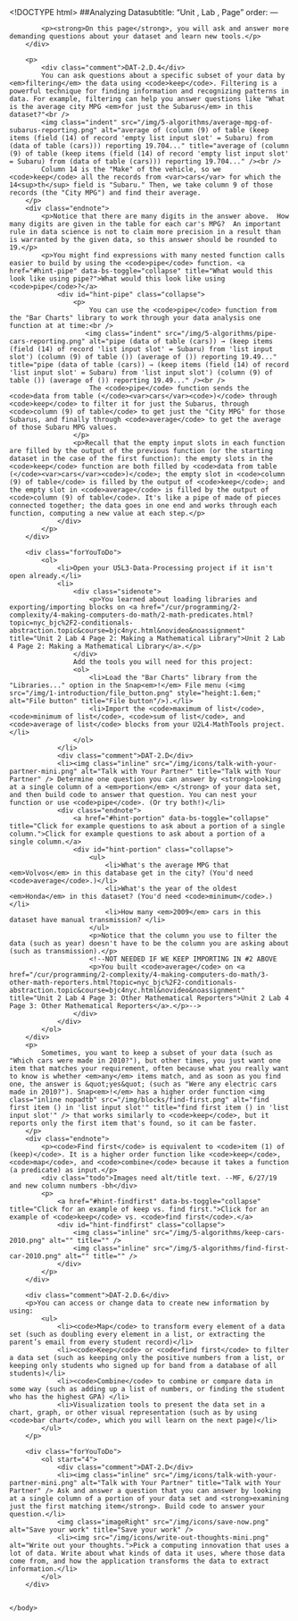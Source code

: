 <!DOCTYPE html>
<html lang="en">
    <head>
		<meta http-equiv="content-type" content="text/html; charset=utf-8" />
        <script type="text/javascript" src="/llab/loader.js"></script>
        <script type="text/javascript" src="/utilities/gifffer.min.js"></script>
        <script type="text/javascript">window.onload = function() {Gifffer();}</script>
        <link rel="stylesheet" type="text/css" href="/css/bjc-gifffer.css">
		<title>Unit 5 Lab 3: Turning Data into Information, Page 4</title>
    </head>

    <body>
        ##Analyzing Datasubtitle: "Unit , Lab , Page"
order:
---
        <div class="learn">
            <p><strong>On this page</strong>, you will ask and answer more demanding questions about your dataset and learn new tools.</p>
        </div>
        
        <p>
            <div class="comment">DAT-2.D.4</div>
            You can ask questions about a specific subset of your data by <em>filtering</em> the data using <code>keep</code>. Filtering is a powerful technique for finding information and recognizing patterns in data. For example, filtering can help you answer questions like "What is the average city MPG <em>for just the Subarus</em> in this dataset?"<br />
            <img class="indent" src="/img/5-algorithms/average-mpg-of-subarus-reporting.png" alt="average of (column (9) of table (keep items (field (14) of record 'empty list input slot' = Subaru) from (data of table (cars))) reporting 19.704..." title="average of (column (9) of table (keep items (field (14) of record 'empty list input slot' = Subaru) from (data of table (cars))) reporting 19.704..." /><br />
            Column 14 is the "Make" of the vehicle, so we <code>keep</code> all the records from <var>cars</var> for which the 14<sup>th</sup> field is "Subaru." Then, we take column 9 of those records (the "City MPG") and find their average.
        </p>
        <div class="endnote">
            <p>Notice that there are many digits in the answer above.  How many digits are given in the table for each car's MPG?  An important rule in data science is not to claim more precision in a result than is warranted by the given data, so this answer should be rounded to 19.</p>
            <p>You might find expressions with many nested function calls easier to build by using the <code>pipe</code> function. <a href="#hint-pipe" data-bs-toggle="collapse" title="What would this look like using pipe?">What would this look like using <code>pipe</code>?</a>
                <div id="hint-pipe" class="collapse">
                    <p>
                        You can use the <code>pipe</code> function from the "Bar Charts" library to work through your data analysis one function at at time:<br />
                       <img class="indent" src="/img/5-algorithms/pipe-cars-reporting.png" alt="pipe (data of table (cars)) → (keep items (field (14) of record 'list input slot' = Subaru) from 'list input slot') (column (9) of table ()) (average of ()) reporting 19.49..." title="pipe (data of table (cars)) → (keep items (field (14) of record 'list input slot' = Subaru) from 'list input slot') (column (9) of table ()) (average of ()) reporting 19.49..." /><br />
                        The <code>pipe</code> function sends the <code>data from table (</code><var>cars</var><code>)</code> through <code>keep</code> to filter it for just the Subarus, through <code>column (9) of table</code> to get just the "City MPG" for those Subarus, and finally through <code>average</code> to get the average of those Subaru MPG values.  
                    </p>
                    <p>Recall that the empty input slots in each function are filled by the output of the previous function (or the starting dataset in the case of the first function): the empty slots in the <code>keep</code> function are both filled by <code>data from table (</code><var>cars</var><code>)</code>; the empty slot in <code>column (9) of table</code> is filled by the output of <code>keep</code>; and the empty slot in <code>average</code> is filled by the output of <code>column (9) of table</code>. It's like a pipe of made of pieces connected together; the data goes in one end and works through each function, computing a new value at each step.</p>
                </div>
            </p>
        </div>

        <div class="forYouToDo">
			<ol>
				<li>Open your U5L3-Data-Processing project if it isn't open already.</li>
                <li>
                    <div class="sidenote">
                        <p>You learned about loading libraries and exporting/importing blocks on <a href="/cur/programming/2-complexity/4-making-computers-do-math/2-math-predicates.html?topic=nyc_bjc%2F2-conditionals-abstraction.topic&course=bjc4nyc.html&novideo&noassignment" title="Unit 2 Lab 4 Page 2: Making a Mathematical Library">Unit 2 Lab 4 Page 2: Making a Mathematical Library</a>.</p>
                    </div>
                    Add the tools you will need for this project:
                    <ol>
                        <li>Load the "Bar Charts" library from the "Libraries..." option in the Snap<em>!</em> File menu (<img src="/img/1-introduction/file_button.png" style="height:1.6em;" alt="File button" title="File button"/>).</li>
                        <li>Import the <code>maximum of list</code>, <code>minimum of list</code>, <code>sum of list</code>, and <code>average of list</code> blocks from your U2L4-MathTools project. </li>
                    </ol>
                </li>
                <div class="comment">DAT-2.D</div>
                <li><img class="inline" src="/img/icons/talk-with-your-partner-mini.png" alt="Talk with Your Partner" title="Talk with Your Partner" /> Determine one question you can answer by <strong>looking at a single column of a <em>portion</em> </strong> of your data set, and then build code to answer that question. You can nest your function or use <code>pipe</code>. (Or try both!)</li>
				<div class="endnote">
                    <a href="#hint-portion" data-bs-toggle="collapse" title="Click for example questions to ask about a portion of a single column.">Click for example questions to ask about a portion of a single column.</a>
                    <div id="hint-portion" class="collapse">
                        <ul>
                            <li>What's the average MPG that <em>Volvos</em> in this database get in the city? (You'd need <code>average</code>.)</li>
                            <li>What's the year of the oldest <em>Honda</em> in this dataset? (You'd need <code>minimum</code>.)</li>
                            <li>How many <em>2009</em> cars in this dataset have manual transmission? </li>
                        </ul>
                        <p>Notice that the column you use to filter the data (such as year) doesn't have to be the column you are asking about (such as transmission).</p>
                        <!--NOT NEEDED IF WE KEEP IMPORTING IN #2 ABOVE
                        <p>You built <code>average</code> on <a href="/cur/programming/2-complexity/4-making-computers-do-math/3-other-math-reporters.html?topic=nyc_bjc%2F2-conditionals-abstraction.topic&course=bjc4nyc.html&novideo&noassignment" title="Unit 2 Lab 4 Page 3: Other Mathematical Reporters">Unit 2 Lab 4 Page 3: Other Mathematical Reporters</a>.</p>-->
                    </div>
                </div>
			</ol>
		</div>
        <p>
            Sometimes, you want to keep a subset of your data (such as "Which cars were made in 2010?"), but other times, you just want one item that matches your requirement, often because what you really want to know is whether <em>any</em> items match, and as soon as you find one, the answer is &quot;yes&quot; (such as "Were any electric cars made in 2010?"). Snap<em>!</em> has a higher order function <img class="inline nopadtb" src="/img/blocks/find-first.png" alt="find first item () in 'list input slot'" title="find first item () in 'list input slot'" /> that works similarly to <code>keep</code>, but it reports only the first item that's found, so it can be faster. 
        </p>
        <div class="endnote">
            <p><code>Find first</code> is equivalent to <code>item (1) of (keep)</code>. It is a higher order function like <code>keep</code>, <code>map</code>, and <code>combine</code> because it takes a function (a predicate) as input.</p>
            <div class="todo">Images need alt/title text. --MF, 6/27/19  and new column numbers -bh</div>
            <p>
                <a href="#hint-findfirst" data-bs-toggle="collapse" title="Click for an example of keep vs. find first.">Click for an example of <code>keep</code> vs. <code>find first</code>.</a>
                <div id="hint-findfirst" class="collapse">
                    <img class="inline" src="/img/5-algorithms/keep-cars-2010.png" alt="" title="" />
                    <img class="inline" src="/img/5-algorithms/find-first-car-2010.png" alt="" title="" />
                </div>
            </p>
        </div>
    
        <div class="comment">DAT-2.D.6</div>
        <p>You can access or change data to create new information by using:
            <ul>
                <li><code>Map</code> to transform every element of a data set (such as doubling every element in a list, or extracting the parent’s email from every student record)</li>
                <li><code>Keep</code> or <code>find first</code> to filter a data set (such as keeping only the positive numbers from a list, or keeping only students who signed up for band from a database of all  students)</li>
                <li><code>Combine</code> to combine or compare data in some way (such as adding up a list of numbers, or finding the student who has the highest GPA) </li>
                <li>Visualization tools to present the data set in a chart, graph, or other visual representation (such as by using <code>bar chart</code>, which you will learn on the next page)</li>
            </ul>
        </p>
            
        <div class="forYouToDo">
            <ol start="4">
                <div class="comment">DAT-2.D</div>
                <li><img class="inline" src="/img/icons/talk-with-your-partner-mini.png" alt="Talk with Your Partner" title="Talk with Your Partner" /> Ask and answer a question that you can answer by looking at a single column of a portion of your data set and <strong>examining just the first matching item</strong>. Build code to answer your question.</li>
                <img class="imageRight" src="/img/icons/save-now.png" alt="Save your work" title="Save your work" />
                <li><img src="/img/icons/write-out-thoughts-mini.png" alt="Write out your thoughts.">Pick a computing innovation that uses a lot of data. Write about what kinds of data it uses, where those data come from, and how the application transforms the data to extract information.</li>
            </ol>
		</div>

        
    </body>
</html>
